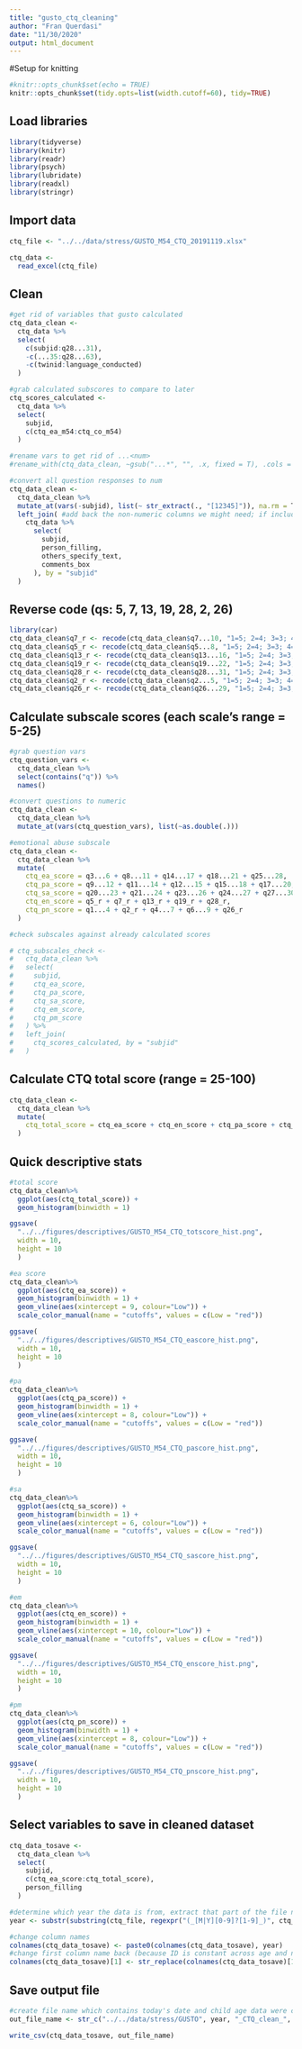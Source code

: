 ```yaml
---
title: "gusto_ctq_cleaning"
author: "Fran Querdasi"
date: "11/30/2020"
output: html_document
---
```


#Setup for knitting
```r
#knitr::opts_chunk$set(echo = TRUE)
knitr::opts_chunk$set(tidy.opts=list(width.cutoff=60), tidy=TRUE)
```
## Load libraries

```r
library(tidyverse)
library(knitr)
library(readr)
library(psych)
library(lubridate)
library(readxl)
library(stringr)
```

## Import data
```r
ctq_file <- "../../data/stress/GUSTO_M54_CTQ_20191119.xlsx"

ctq_data <-
  read_excel(ctq_file)
```

## Clean

```r
#get rid of variables that gusto calculated
ctq_data_clean <-
  ctq_data %>% 
  select(
    c(subjid:q28...31),
    -c(...35:q28...63),
    -c(twinid:language_conducted)
  )

#grab calculated subscores to compare to later
ctq_scores_calculated <-
  ctq_data %>% 
  select(
    subjid,
    c(ctq_ea_m54:ctq_co_m54)
  )

#rename vars to get rid of ...<num>
#rename_with(ctq_data_clean, ~gsub("...*", "", .x, fixed = T), .cols = -c(subjid, person_filling:comments_box))

#convert all question responses to num
ctq_data_clean <-
  ctq_data_clean %>% 
  mutate_at(vars(-subjid), list(~ str_extract(., "[12345]")), na.rm = T) %>% 
  left_join( #add back the non-numeric columns we might need; if included above, get transformed to NA
    ctq_data %>% 
      select(
        subjid,
        person_filling,
        others_specify_text,
        comments_box
      ), by = "subjid"
  )

```

## Reverse code (qs: 5, 7, 13, 19, 28, 2, 26)

```r
library(car)
ctq_data_clean$q7_r <- recode(ctq_data_clean$q7...10, "1=5; 2=4; 3=3; 4=2; 5=1")
ctq_data_clean$q5_r <- recode(ctq_data_clean$q5...8, "1=5; 2=4; 3=3; 4=2; 5=1")
ctq_data_clean$q13_r <- recode(ctq_data_clean$q13...16, "1=5; 2=4; 3=3; 4=2; 5=1")
ctq_data_clean$q19_r <- recode(ctq_data_clean$q19...22, "1=5; 2=4; 3=3; 4=2; 5=1")
ctq_data_clean$q28_r <- recode(ctq_data_clean$q28...31, "1=5; 2=4; 3=3; 4=2; 5=1")
ctq_data_clean$q2_r <- recode(ctq_data_clean$q2...5, "1=5; 2=4; 3=3; 4=2; 5=1")
ctq_data_clean$q26_r <- recode(ctq_data_clean$q26...29, "1=5; 2=4; 3=3; 4=2; 5=1")

```

## Calculate subscale scores (each scale's range = 5-25)
```r
#grab question vars
ctq_question_vars <-
  ctq_data_clean %>% 
  select(contains("q")) %>% 
  names()

#convert questions to numeric
ctq_data_clean <-
  ctq_data_clean %>% 
  mutate_at(vars(ctq_question_vars), list(~as.double(.)))

#emotional abuse subscale
ctq_data_clean <-
  ctq_data_clean %>% 
  mutate(
    ctq_ea_score = q3...6 + q8...11 + q14...17 + q18...21 + q25...28,
    ctq_pa_score = q9...12 + q11...14 + q12...15 + q15...18 + q17...20,
    ctq_sa_score = q20...23 + q21...24 + q23...26 + q24...27 + q27...30,
    ctq_en_score = q5_r + q7_r + q13_r + q19_r + q28_r,
    ctq_pn_score = q1...4 + q2_r + q4...7 + q6...9 + q26_r
  )

#check subscales against already calculated scores

# ctq_subscales_check <-
#   ctq_data_clean %>% 
#   select(
#     subjid,
#     ctq_ea_score,
#     ctq_pa_score,
#     ctq_sa_score,
#     ctq_em_score,
#     ctq_pm_score
#   ) %>% 
#   left_join(
#     ctq_scores_calculated, by = "subjid"
#   )
```

## Calculate CTQ total score (range = 25-100)

```r
ctq_data_clean <-
  ctq_data_clean %>% 
  mutate(
    ctq_total_score = ctq_ea_score + ctq_en_score + ctq_pa_score + ctq_pn_score + ctq_sa_score
  )
```

## Quick descriptive stats
```r
#total score
ctq_data_clean%>% 
  ggplot(aes(ctq_total_score)) +
  geom_histogram(binwidth = 1)

ggsave(
  "../../figures/descriptives/GUSTO_M54_CTQ_totscore_hist.png",
  width = 10,
  height = 10
  )

#ea score
ctq_data_clean%>% 
  ggplot(aes(ctq_ea_score)) +
  geom_histogram(binwidth = 1) +
  geom_vline(aes(xintercept = 9, colour="Low")) +
  scale_color_manual(name = "cutoffs", values = c(Low = "red"))

ggsave(
  "../../figures/descriptives/GUSTO_M54_CTQ_eascore_hist.png",
  width = 10,
  height = 10
  )

#pa
ctq_data_clean%>% 
  ggplot(aes(ctq_pa_score)) +
  geom_histogram(binwidth = 1) + 
  geom_vline(aes(xintercept = 8, colour="Low")) +
  scale_color_manual(name = "cutoffs", values = c(Low = "red"))

ggsave(
  "../../figures/descriptives/GUSTO_M54_CTQ_pascore_hist.png",
  width = 10,
  height = 10
  )

#sa
ctq_data_clean%>% 
  ggplot(aes(ctq_sa_score)) +
  geom_histogram(binwidth = 1) +
  geom_vline(aes(xintercept = 6, colour="Low")) +
  scale_color_manual(name = "cutoffs", values = c(Low = "red"))

ggsave(
  "../../figures/descriptives/GUSTO_M54_CTQ_sascore_hist.png",
  width = 10,
  height = 10
  )

#em
ctq_data_clean%>% 
  ggplot(aes(ctq_en_score)) +
  geom_histogram(binwidth = 1) +
  geom_vline(aes(xintercept = 10, colour="Low")) +
  scale_color_manual(name = "cutoffs", values = c(Low = "red"))

ggsave(
  "../../figures/descriptives/GUSTO_M54_CTQ_enscore_hist.png",
  width = 10,
  height = 10
  )

#pm
ctq_data_clean%>% 
  ggplot(aes(ctq_pn_score)) +
  geom_histogram(binwidth = 1) +
  geom_vline(aes(xintercept = 8, colour="Low")) +
  scale_color_manual(name = "cutoffs", values = c(Low = "red"))

ggsave(
  "../../figures/descriptives/GUSTO_M54_CTQ_pnscore_hist.png",
  width = 10,
  height = 10
  )
```

## Select variables to save in cleaned dataset
```r
 
ctq_data_tosave <-
  ctq_data_clean %>% 
  select(
    subjid,
    c(ctq_ea_score:ctq_total_score),
    person_filling
  )

#determine which year the data is from, extract that part of the file name
year <- substr(substring(ctq_file, regexpr("(_[M|Y][0-9]?[1-9]_)", ctq_file)), 1, 4)

#change column names
colnames(ctq_data_tosave) <- paste0(colnames(ctq_data_tosave), year)
#change first column name back (because ID is constant across age and needs to be the same so we can merge files)
colnames(ctq_data_tosave)[1] <- str_replace(colnames(ctq_data_tosave)[1], year, "")

```

## Save output file
```r
#create file name which contains today's date and child age data were collected in years
out_file_name <- str_c("../../data/stress/GUSTO", year, "_CTQ_clean_", str_replace_all(Sys.Date(), "-", ""), ".csv")

write_csv(ctq_data_tosave, out_file_name)
```

